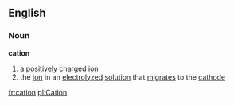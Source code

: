 ==English==
===Noun===
'''cation'''

#a [[positive]]ly [[charged]] [[ion]]
#the [[ion]] in an [[electrolyze]]d [[solution]] that [[migrate]]s to the [[cathode]]

[[fr:cation]]
[[pl:Cation]]
